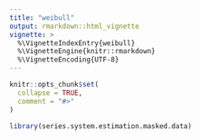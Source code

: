 ```yaml
---
title: "weibull"
output: rmarkdown::html_vignette
vignette: >
  %\VignetteIndexEntry{weibull}
  %\VignetteEngine{knitr::rmarkdown}
  %\VignetteEncoding{UTF-8}
---
```


```r
knitr::opts_chunk$set(
  collapse = TRUE,
  comment = "#>"
)
```

```r
library(series.system.estimation.masked.data)
```
